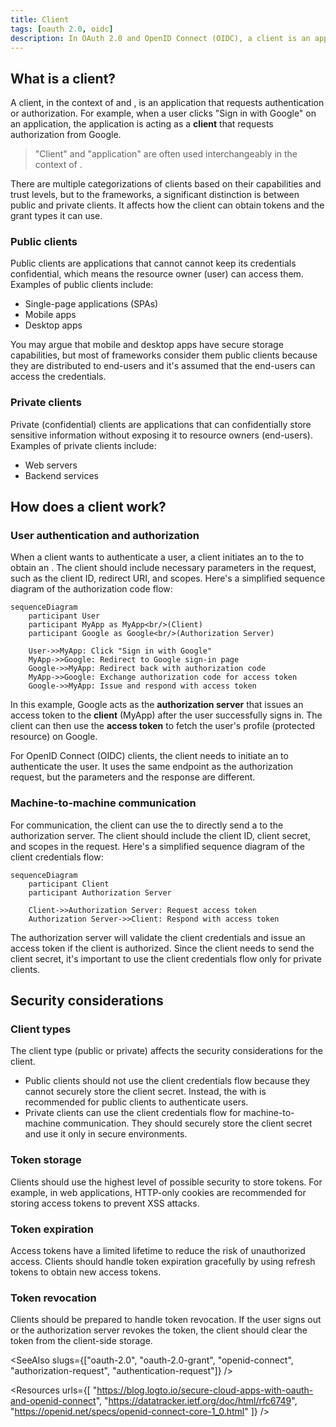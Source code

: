 ```yaml
---
title: Client
tags: [oauth 2.0, oidc]
description: In OAuth 2.0 and OpenID Connect (OIDC), a client is an application that requests authentication or authorization on behalf of a user or itself. Clients can be public or private (confidential), and they use different grant types to obtain tokens.
---
```


## What is a client?

A client, in the context of <Ref slug="oauth-2.0" /> and <Ref slug="openid-connect" />, is an application that requests authentication or authorization. For example, when a user clicks "Sign in with Google" on an application, the application is acting as a **client** that requests authorization from Google.

> "Client" and "application" are often used interchangeably in the context of <Ref slug="iam" />.

There are multiple categorizations of clients based on their capabilities and trust levels, but to the frameworks, a significant distinction is between public and private clients. It affects how the client can obtain tokens and the grant types it can use.

### Public clients

Public clients are applications that cannot cannot keep its credentials confidential, which means the resource owner (user) can access them. Examples of public clients include:

- Single-page applications (SPAs)
- Mobile apps
- Desktop apps

You may argue that mobile and desktop apps have secure storage capabilities, but most of frameworks consider them public clients because they are distributed to end-users and it's assumed that the end-users can access the credentials.

### Private clients

Private (confidential) clients are applications that can confidentially store sensitive information without exposing it to resource owners (end-users). Examples of private clients include:

- Web servers
- Backend services

## How does a client work?

### User authentication and authorization

When a client wants to authenticate a user, a client initiates an <Ref slug="authorization-request" /> to the <Ref slug="authorization-server" /> to obtain an <Ref slug="access-token" />. The client should include necessary parameters in the request, such as the client ID, redirect URI, and scopes. Here's a simplified sequence diagram of the authorization code flow:

```mermaid
sequenceDiagram
    participant User
    participant MyApp as MyApp<br/>(Client)
    participant Google as Google<br/>(Authorization Server)

    User->>MyApp: Click "Sign in with Google"
    MyApp->>Google: Redirect to Google sign-in page
    Google->>MyApp: Redirect back with authorization code
    MyApp->>Google: Exchange authorization code for access token
    Google->>MyApp: Issue and respond with access token
```

In this example, Google acts as the **authorization server** that issues an access token to the **client** (MyApp) after the user successfully signs in. The client can then use the **access token** to fetch the user's profile (protected resource) on Google.

For OpenID Connect (OIDC) clients, the client needs to initiate an <Ref slug="authentication-request" /> to authenticate the user. It uses the same endpoint as the authorization request, but the parameters and the response are different.

### Machine-to-machine communication

For <Ref slug="machine-to-machine" /> communication, the client can use the <Ref slug="client-credentials-flow" /> to directly send a <Ref slug="token-request" /> to the authorization server. The client should include the client ID, client secret, and scopes in the request. Here's a simplified sequence diagram of the client credentials flow:

```mermaid
sequenceDiagram
    participant Client
    participant Authorization Server

    Client->>Authorization Server: Request access token
    Authorization Server->>Client: Respond with access token
```

The authorization server will validate the client credentials and issue an access token if the client is authorized. Since the client needs to send the client secret, it's important to use the client credentials flow only for private clients.

## Security considerations

### Client types

The client type (public or private) affects the security considerations for the client.

- Public clients should not use the client credentials flow because they cannot securely store the client secret. Instead, the <Ref slug="authorization-code-flow" /> with <Ref slug="pkce" /> is recommended for public clients to authenticate users.
- Private clients can use the client credentials flow for machine-to-machine communication. They should securely store the client secret and use it only in secure environments.

### Token storage

Clients should use the highest level of possible security to store tokens. For example, in web applications, HTTP-only cookies are recommended for storing access tokens to prevent XSS attacks.

### Token expiration

Access tokens have a limited lifetime to reduce the risk of unauthorized access. Clients should handle token expiration gracefully by using <Ref slug="refresh-token">refresh tokens</Ref> to obtain new access tokens.

### Token revocation

Clients should be prepared to handle token revocation. If the user signs out or the authorization server revokes the token, the client should clear the token from the client-side storage.

<SeeAlso slugs={["oauth-2.0", "oauth-2.0-grant", "openid-connect", "authorization-request", "authentication-request"]} />

<Resources
  urls={[
    "https://blog.logto.io/secure-cloud-apps-with-oauth-and-openid-connect",
    "https://datatracker.ietf.org/doc/html/rfc6749",
    "https://openid.net/specs/openid-connect-core-1_0.html"
  ]}
/>
